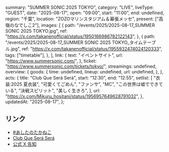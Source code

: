   summary: "SUMMER SONIC 2025 TOKYO",
  category: "LIVE",
  liveType: "GUEST",
  date: "2025-08-17",
  open: "09:00",
  start: "11:00",
  end: undefined,
  region: "千葉",
  location: "ZOZOマリンスタジアム＆幕張メッセ",
  present: ["高嶺のなでしこ2"],
  images: [
    {
      path: "/events/2025/2025-08-17_SUMMER SONIC 2025 TOKYO.jpg",
      ref: "https://x.com/takanenofficial/status/1950166986782122143",
    },
    {
      path: "/events/2025/2025-08-17_SUMMER SONIC 2025 TOKYO_タイムテーブル.jpg",
      ref: "https://x.com/takanenofficial/status/1955932474024120333",
      tags: ["timetable"],
    },
  ],
  link: {
    text: "イベントサイト",
    url: "https://www.summersonic.com/",
  },
  ticket: "https://www.summersonic.com/tickets/tokyo/",
  streamings: undefined,
  overview: {
    goods: {
      time: undefined,
      lineup: undefined,
      url: undefined,
    },
  },
  acts: {
    title: "Club Que Será Será",
    start: "12:30",
    end: "12:55",
    setlist: [
      "衣装:2025 夏衣装",
      "可愛くてごめん",
      "ファンサ",
      "MC",
      "この世界は嘘でできている",
      "決戦スピリット",
      "美しく生きろ",
    ],
    url: "https://x.com/Mikuru_hositani/status/1956957649628791032",
  },
  updatedAt: "2025-08-17",
};

## リンク

- [#あしたのたかねこ](https://x.com/takanenofficial/status/1956698764846227761)
- [Club Que Será Será](https://www.summersonic.com/attractions/detail/club-que-sera-sera/)
- [公式 X 告知](https://x.com/takanenofficial/status/1950166986782122143)

